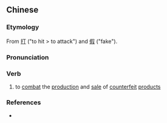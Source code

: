 ==Chinese==
{{zh-forms}}

===Etymology===
From [[打]] ("to hit > to attack") and [[假]] ("fake").

===Pronunciation===
{{zh-pron
|m=dǎjiǎ
|cat=v
}}

===Verb===
{{zh-verb}}

# to [[combat]] the [[production]] and [[sale]] of [[counterfeit]] [[product]]s

===References===
* {{cite-book|last=Li|first=Zhenjie|year=2000|edition=1|title=A Dictionary of New Terms and Phrases of Contemporary China (汉语新词语词典)|language=English/Chinese|publisher=New World Press (新世界出版社)|location=Beijing|isbn=7-80005-566-3}}